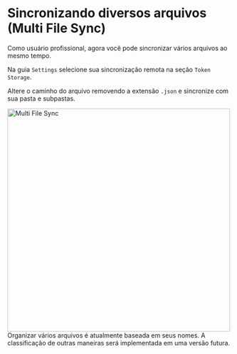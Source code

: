 # Sincronizando diversos arquivos (Multi File Sync)

Como usuário profissional, agora você pode sincronizar vários arquivos ao mesmo tempo.


<ReactPlayer
  muted
  width="100%"
  height="auto"
  loop
  playing
  controls
  alt="multi-file sync"
  url="/multi-file.mov"
/>
 
Na guia `Settings` selecione sua sincronização remota na seção `Token Storage`.

Altere o caminho do arquivo removendo a extensão `.json` e sincronize com sua pasta e subpastas.

<img src="/multi-file.png" alt="Multi File Sync" width="500"/>


<Callout emoji="💡">
  Organizar vários arquivos é atualmente baseada em seus nomes. A classificação de outras maneiras será implementada em uma versão futura.
</Callout>



